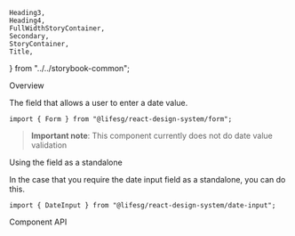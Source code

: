     Heading3,
    Heading4,
    FullWidthStoryContainer,
    Secondary,
    StoryContainer,
    Title,
} from "../../storybook-common";

<Meta title="Form/DateInput" component={Form.DateInput} />

<Title>Form.DateInput</Title>

<Secondary>Overview</Secondary>

The field that allows a user to enter a date value.

```tsx
import { Form } from "@lifesg/react-design-system/form";
```

> **Important note**: This component currently does not do date value validation

<Canvas>
    <Story name="DateInput">
        <StoryContainer>
            <Container>
                <Form.DateInput
                    label="This is the date input without button"
                    withButton={false}
                />
                <Form.DateInput label="This is the date input with button" />
                <Form.DateInput
                    label="This is range date input with disabled dates"
                    variant="range"
                    withButton={false}
                    disabledDates={["2023-03-17", "2023-03-02"]}
                />
                <Form.DateInput
                    label="This is range date input with button"
                    variant="range"
                />
                <Form.DateInput
                    label="This is range date input with range selection"
                    variant="range"
                    between={["2023-03-01", "2023-03-20"]}
                />
                <Form.DateInput
                    label="This is the disabled state"
                    disabled
                    variant="range"
                />
                <Form.DateInput
                    label="This is the disabled state with value"
                    disabled
                    variant="range"
                    value="2023-02-10"
                    endValue="2023-04-20"
                />
                <Form.DateInput
                    label="This is the readonly state"
                    readOnly
                    variant="range"
                />
                <Form.DateInput
                    label="This is the error state"
                    errorMessage="Date is required"
                    variant="range"
                />
            </Container>
        </StoryContainer>
    </Story>
</Canvas>

<Heading3>Using the field as a standalone</Heading3>

In the case that you require the date input field as a standalone, you can do this.

```tsx
import { DateInput } from "@lifesg/react-design-system/date-input";
```

<Preview>
    <Story name="Standalone usage">
        <StoryContainer>
            <FullWidthStoryContainer>
                <DateInput withButton={false} />
            </FullWidthStoryContainer>
            <FullWidthStoryContainer>
                <DateInput
                    withButton={true}
                    variant="range"
                    disabledDates={["2023-03-17", "2023-03-02"]}
                />
            </FullWidthStoryContainer>
            <FullWidthStoryContainer>
                <DateInput
                    withButton={false}
                    variant="range"
                    disabledDates={["2023-03-17", "2023-03-02"]}
                />
            </FullWidthStoryContainer>
        </StoryContainer>
    </Story>
</Preview>

<Secondary>Component API</Secondary>

<PropsTable />
